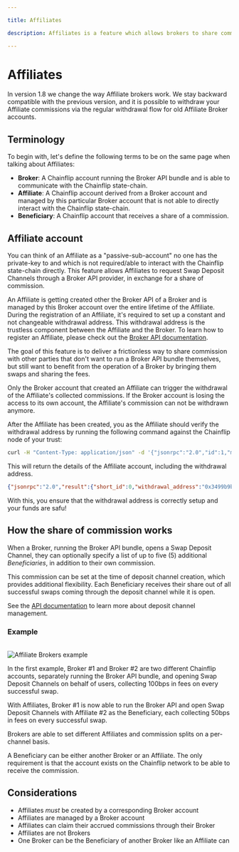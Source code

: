 ```yaml
---

title: Affiliates

description: Affiliates is a feature which allows brokers to share commission.

---
```



# Affiliates
<Callout type="info">In version 1.8 we change the way Affiliate brokers work. We stay backward compatible with the previous version, and it is possible to withdraw your Affiliate commissions via the regular withdrawal flow for old Affiliate Broker accounts.</Callout>

## Terminology

To begin with, let's define the following terms to be on the same page when talking about Affiliates:

- **Broker**: A Chainflip account running the Broker API bundle and is able to communicate with the Chainflip state-chain.
- **Affiliate**: A Chainflip account derived from a Broker account and managed by this particular Broker account that is not able to directly interact with the Chainflip state-chain.
- **Beneficiary**: A Chainflip account that receives a share of a commission.

## Affiliate account

You can think of an Affiliate as a "passive-sub-account" no one has the private-key to and which is not required/able to interact with the 
Chainflip state-chain directly. This feature allows Affiliates to request Swap Deposit Channels through a Broker API provider, in exchange for a share of commission.

An Affiliate is getting created other the Broker API of a Broker and is managed by this Broker account over the entire lifetime of the Affiliate. 
During the registration of an Affiliate, it's required to set up a constant and not changeable withdrawal address. This withdrawal address is the trustless component between the Affiliate and the Broker.
To learn how to register an Affiliate, please check out the [Broker API documentation](broker-api#broker_register_affiliate).

The goal of this feature is to deliver a frictionless way to share commission with other parties that don't want to run a Broker API bundle themselves, but still want to benefit from the operation of a Broker by bringing them swaps and sharing the fees.

<Callout type="warning">
Only the Broker account that created an Affiliate can trigger the withdrawal of the Affiliate's collected commissions. If the Broker account is losing the access to its own account, the Affiliate's commission can not be withdrawn anymore.
</Callout>

After the Affiliate has been created, you as the Affiliate should verify the withdrawal address by running the following command against the Chainflip node of your trust:

```bash
curl -H "Content-Type: application/json" -d '{"jsonrpc":"2.0","id":1,"method":"cf_get_affiliate_account_details","params": ["BROKER_ACCOUNT_ID", "AFFILIATE_ACCOUNT_ID"]}' https://mainnet-rpc.chainflip.io
```

This will return the details of the Affiliate account, including the withdrawal address.

```json
{"jsonrpc":"2.0","result":{"short_id":0,"withdrawal_address":"0x3499b9b27ec38fe019299498958c451d294f6b5e"},"id":1}
```

With this, you ensure that the withdrawal address is correctly setup and your funds are safu!

## How the share of commission works

When a Broker, running the Broker API bundle, opens a Swap Deposit Channel, they can optionally specify a list of up to five (5) additional *Beneficiaries*, in addition to their own commission.

This commission can be set at the time of deposit channel creation, which provides additional flexibility.
Each Beneficiary receives their share out of all successful swaps coming through the deposit channel while it is open.

See the [API documentation](broker-api#broker_request_swap_deposit_address) to learn more about deposit channel management.

### Example

<br />
<img src="/swapping/affiliate_brokers.png" alt="Affiliate Brokers example" />
<br />

In the first example, Broker #1 and Broker #2 are two different Chainflip accounts, separately running the Broker API bundle, and opening Swap Deposit Channels on behalf of users, collecting 100bps in fees on every successful swap.

With Affiliates, Broker #1 is now able to run the Broker API and open Swap Deposit Channels with Affiliate #2 as the Beneficiary, each collecting 50bps in fees on every successful swap.

Brokers are able to set different Affiliates and commission splits on a per-channel basis.

<Callout type="info">
A Beneficiary can be either another Broker or an Affiliate. The only requirement is that the account exists on the Chainflip network to be able to receive the commission.
</Callout>

## Considerations

- Affiliates *must* be created by a corresponding Broker account
- Affiliates are managed by a Broker account
- Affiliates can claim their accrued commissions through their Broker
- Affiliates are not Brokers
- One Broker can be the Beneficiary of another Broker like an Affiliate can